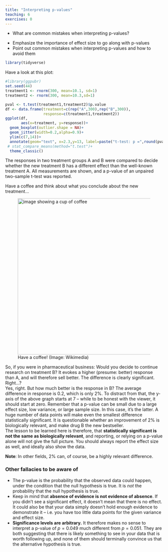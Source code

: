```yaml
---
title: "Interpreting p-values"
teaching: 6
exercises: 0
---
```


:::::::::::::::::::::::::::::::::::::: questions 

- What are common mistakes when interpreting p-values?

::::::::::::::::::::::::::::::::::::::::::::::::

::::::::::::::::::::::::::::::::::::: objectives

- Emphasize the importance of effect size to go along with p-values
- Point out common mistakes when interpreting p-values and how to avoid them

::::::::::::::::::::::::::::::::::::::::::::::::


```r
library(tidyverse)
```

Have a look at this plot:

```r
#library(ggpubr)
set.seed(44)
treatment1 <- rnorm(300, mean=10.1, sd=1)
treatment2 <- rnorm(300, mean=10.3,sd=1)

pval <- t.test(treatment1,treatment2)$p.value
df <- data.frame(treatment=c(rep("A",300),rep("B",300)),
                 response=c(treatment1,treatment2))
ggplot(df,
       aes(x=treatment, y=response))+
  geom_boxplot(outlier.shape = NA)+
  geom_jitter(width=0.2,alpha=0.9)+
  ylim(c(7,14))+
  annotate(geom="text", x=2.3,y=13, label=paste("t-test: p =",round(pval,digits=2)))+
 # stat_compare_means(method="t.test")+
  theme_classic()
```

The responses in two treatment groups A and B were compared to decide whether the new treatment B has a different effect than the well-known treatment A. All measurements are shown, and a p-value of an unpaired two-sample t-test was reported.  

Have a coffee and think about what you conclude about the new treatment...  


![Have a coffee! (Image: Wikimedia)](fig/A_small_cup_of_coffee.JPG){width="500px" alt="image showing a cup of coffee"}



So, if you were in pharmaceutical business: Would you decide to continue research on treatment B? It evokes a higher (presume: better) response than A, and will therefore sell better. The difference is clearly significant. Right...?  
Yes, right. But how much better is the response in B? The average difference in response is $0.2$, which is only 2%. To distract from that, the y-axis of the above graph starts at 7 -- while to be honest with the viewer, it should start at zero. Remember that a p-value can be small due to a large effect size, low variance, or large sample size. In this case, it's the latter. A huge number of data points will make even the smallest difference statistically significant. It is questionable whether an improvement of 2% is biologically relevant, and make drug B the new bestseller.    
The lesson to be learned here is therefore, that **statistically significant is not the same as biologically relevant**, and reporting, or relying on a p-value alone will not give the full picture. You should always report the effect size as well, and ideally also show the data.  

**Note**: In other fields, 2% can, of course, be a highly relevant difference.

### Other fallacies to be aware of  

- The p-value is the probability that the observed data could happen, under the condition that the null hypothesis is true. It is *not* the probability that the null hypothesis is true.  
- Keep in mind that **absence of evidence is not evidence of absence**. If you didn't see a significant effect, it doesn't mean that there is no effect. It could also be that your data simply doesn't hold enough evidence to demonstrate it -- i.e. you have too little data points for the given variance and effect size.  
- **Significance levels are arbitrary.**  It therefore makes no sense to interpret a p-value of $p=0.049$ much different from $p=0.051$. They are both suggesting that there is likely something to see in your data that is worth following up, and none of them should terminally convince us that the alternative hypothesis is true.   
